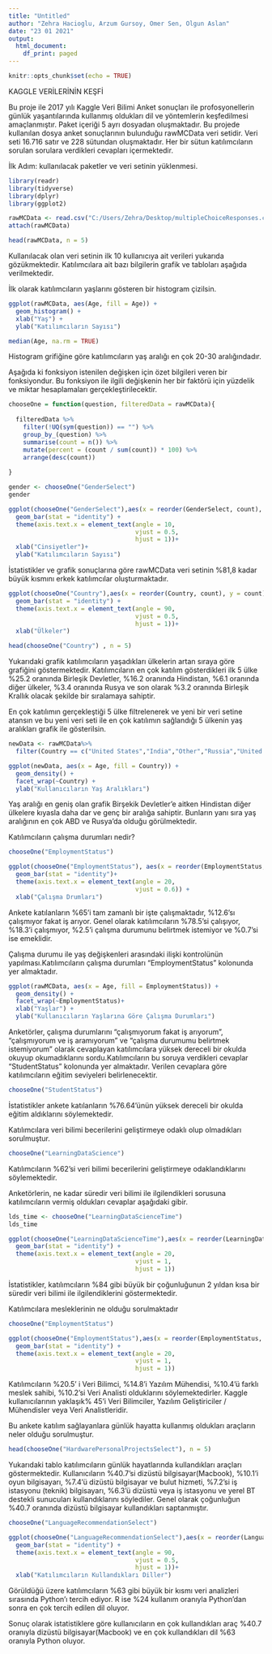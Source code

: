 ---
title: "Untitled"
author: "Zehra Hacioglu, Arzum Gursoy, Omer Sen, Olgun Aslan"
date: "23 01 2021"
output:
  html_document:
    df_print: paged
---

```{r setup, include=FALSE}
knitr::opts_chunk$set(echo = TRUE)
```

KAGGLE VERİLERİNİN KEŞFİ

Bu proje ile 2017 yılı Kaggle Veri Bilimi Anket sonuçları ile profosyonellerin günlük yaşantılarında kullanmış oldukları dil ve yöntemlerin keşfedilmesi amaçlanmıştır. Paket içeriği 5 ayrı dosyadan oluşmaktadır. Bu projede kullanılan dosya anket sonuçlarının bulunduğu rawMCData veri setidir. Veri seti 16.716 satır ve 228 sütundan oluşmaktadır. Her bir sütun katılımcıların sorulan sorulara verdikleri cevapları içermektedir.

İlk Adım: kullanılacak paketler ve veri setinin yüklenmesi.

```{r,message=FALSE,warning=FALSE}
library(readr)
library(tidyverse)
library(dplyr)
library(ggplot2)
```

```{r, message=FALSE, warning=FALSE}
rawMCData <- read.csv("C:/Users/Zehra/Desktop/multipleChoiceResponses.csv", stringsAsFactors = T, header = T)
attach(rawMCData)
```


```{r,message=FALSE,warning=FALSE}
head(rawMCData, n = 5)
```

Kullanılacak olan veri setinin ilk 10 kullanıcıya ait verileri yukarıda gözükmektedir. Katılımcılara ait bazı bilgilerin grafik ve tabloları aşağıda verilmektedir.

İlk olarak katılımcıların yaşlarını gösteren bir histogram çizilsin.

```{r,message=FALSE,warning=FALSE}
ggplot(rawMCData, aes(Age, fill = Age)) +
  geom_histogram() +
  xlab("Yaş") +
  ylab("Katılımcıların Sayısı")
```

```{r,message=FALSE,warning=FALSE}
median(Age, na.rm = TRUE)
```

Histogram grifiğine göre katılımcıların yaş aralığı en çok 20-30 aralığındadır.

Aşağıda ki fonksiyon istenilen değişken için özet bilgileri veren bir fonksiyondur. Bu fonksiyon ile ilgili değişkenin her bir faktörü için yüzdelik ve miktar hesaplamaları gerçekleştirilecektir.


```{r,message=FALSE,warning=FALSE}
chooseOne = function(question, filteredData = rawMCData){
  
  filteredData %>% 
    filter(!UQ(sym(question)) == "") %>% 
    group_by_(question) %>% 
    summarise(count = n()) %>% 
    mutate(percent = (count / sum(count)) * 100) %>% 
    arrange(desc(count))
  
}
```

```{r,message=FALSE,warning=FALSE}
gender <- chooseOne("GenderSelect")
gender
```

```{r,message=FALSE,warning=FALSE}
ggplot(chooseOne("GenderSelect"),aes(x = reorder(GenderSelect, count), y = count)) +
  geom_bar(stat = "identity") +
  theme(axis.text.x = element_text(angle = 10,
                                   vjust = 0.5,
                                   hjust = 1))+
  xlab("Cinsiyetler")+
  ylab("Katılımcıların Sayısı")
```

İstatistikler ve grafik sonuçlarına göre rawMCData veri setinin %81,8 kadar büyük kısmını erkek katılımcılar oluşturmaktadır.



```{r,message=FALSE,warning=FALSE}
ggplot(chooseOne("Country"),aes(x = reorder(Country, count), y = count)) +
  geom_bar(stat = "identity") +
  theme(axis.text.x = element_text(angle = 90,
                                   vjust = 0.5,
                                   hjust = 1))+
  xlab("Ülkeler")
```
```{r,message=FALSE,warning=FALSE}
head(chooseOne("Country") , n = 5)
```

Yukarıdaki grafik katılımcıların yaşadıkları ülkelerin artan sıraya göre grafiğini göstermektedir. Katılımcıların en çok katılım gösterdikleri ilk 5 ülke %25.2 oranında Birleşik Devletler, %16.2 oranında Hindistan, %6.1 oranında diğer ülkeler, %3.4 oranında Rusya ve son olarak %3.2 oranında Birleşik Krallık olacak şekilde bir sıralamaya sahiptir. 

En çok katılımın gerçekleştiği 5 ülke filtrelenerek ve yeni bir veri setine atansın ve bu yeni veri seti ile en çok katılımın sağlandığı 5 ülkenin yaş aralıkları grafik ile gösterilsin.

```{r,message=FALSE,warning=FALSE}
newData <- rawMCData%>%
  filter(Country == c("United States","India","Other","Russia","United Kingdom"))
```

```{r,message=FALSE,warning=FALSE}
ggplot(newData, aes(x = Age, fill = Country)) +
  geom_density() +
  facet_wrap(~Country) +
  ylab("Kullanıcıların Yaş Aralıkları")
```

Yaş aralığı en geniş olan grafik Birşekik Devletler'e aitken Hindistan diğer ülkelere kıyasla daha dar ve genç bir aralığa sahiptir. Bunların yanı sıra yaş aralığının en çok ABD ve Rusya'da olduğu görülmektedir.

Katılımcıların çalışma durumları nedir?

```{r,message=FALSE,warning=FALSE}
chooseOne("EmploymentStatus")
```

```{r,message=FALSE,warning=FALSE}
ggplot(chooseOne("EmploymentStatus"), aes(x = reorder(EmploymentStatus,count), y = count))+
  geom_bar(stat = "identity")+
  theme(axis.text.x = element_text(angle = 20,
                                   vjust = 0.6)) +
  xlab("Çalışma Drumları") 
```
Ankete katılanların %65'i tam zamanlı bir işte çalışmaktadır, %12.6'sı çalışmıyor fakat iş arıyor. Genel olarak katılımcıların %78.5'si çalışıyor, %18.3'i çalışmıyor, %2.5'i çalışma durumunu belirtmek istemiyor ve %0.7'si ise emeklidir.

Çalışma durumu ile yaş değişkenleri arasındaki ilişki kontrolünün yapılması.Katılımcıların çalışma durumları "EmploymentStatus" kolonunda yer almaktadır.

```{r,message=FALSE,warning=FALSE}
ggplot(rawMCData, aes(x = Age, fill = EmploymentStatus)) +
  geom_density() +
  facet_wrap(~EmploymentStatus)+
  xlab("Yaşlar") +
  ylab("Kullanıcıların Yaşlarına Göre Çalışma Durumları")
```

Anketörler, çalışma durumlarını "çalışmıyorum fakat iş arıyorum", "çalışmıyorum ve iş aramıyorum" ve "çalışma durumumu belirtmek istemiyorum" olarak cevaplayan katılımcılara yüksek dereceli bir okulda okuyup okumadıklarını sordu.Katılımcıların bu soruya verdikleri cevaplar "StudentStatus" kolonunda yer almaktadır. Verilen cevaplara göre katılımcıların eğitim seviyeleri belirlenecektir.

```{r,message=FALSE,warning=FALSE}
chooseOne("StudentStatus")
```

İstatistikler ankete katılanların %76.64'ünün yüksek dereceli bir okulda eğitim aldıklarını söylemektedir.

Katılımcılara veri bilimi becerilerini geliştirmeye odaklı olup olmadıkları sorulmuştur.

```{r,message=FALSE,warning=FALSE}
chooseOne("LearningDataScience")
```
Katılımcıların %62'si veri bilimi becerilerini geliştirmeye odaklandıklarını söylemektedir.

Anketörlerin, ne kadar süredir veri bilimi ile ilgilendikleri sorusuna katılımcıların vermiş oldukları cevaplar aşağıdaki gibir.

```{r,message=FALSE,warning=FALSE}
lds_time <- chooseOne("LearningDataScienceTime")
lds_time
```
```{r,message=FALSE,warning=FALSE}
ggplot(chooseOne("LearningDataScienceTime"),aes(x = reorder(LearningDataScienceTime, count), y = count)) +
  geom_bar(stat = "identity") +
  theme(axis.text.x = element_text(angle = 20,
                                   vjust = 1,
                                   hjust = 1))
```

İstatistikler, katılımcıların %84 gibi büyük bir çoğunluğunun 2 yıldan kısa bir süredir veri bilimi ile ilgilendiklerini göstermektedir.

Katılımcılara mesleklerinin ne olduğu sorulmaktadır

```{r,message=FALSE,warning=FALSE}
chooseOne("EmploymentStatus")

```

```{r,message=FALSE,warning=FALSE}
ggplot(chooseOne("EmploymentStatus"),aes(x = reorder(EmploymentStatus, count), y = count)) +
  geom_bar(stat = "identity") +
  theme(axis.text.x = element_text(angle = 20,
                                   vjust = 1,
                                   hjust = 1))
```

Katılımcıların %20.5' i Veri Bilimci, %14.8'i Yazılım Mühendisi, %10.4'ü farklı meslek sahibi, %10.2'si Veri Analisti olduklarını söylemektedirler. Kaggle kullanıcılarının yaklaşık% 45'i Veri Bilimciler, Yazılım Geliştiriciler / Mühendisler veya Veri Analistleridir.

Bu ankete katılım sağlayanlara günlük hayatta kullanmış oldukları araçların neler olduğu sorulmuştur.

```{r,message=FALSE,warning=FALSE}
head(chooseOne("HardwarePersonalProjectsSelect"), n = 5)
```

Yukarıdaki tablo katılımcıların günlük hayatlarında kullandıkları araçları göstermektedir. Kullanıcıların %40.7'si dizüstü bilgisayar(Macbook), %10.1'i oyun bilgisayarı, %7.4'ü dizüstü bilgisayar ve bulut hizmeti, %7.2'si iş istasyonu (teknik) bilgisayarı, %6.3'ü dizüstü veya iş istasyonu ve yerel BT destekli sunucuları kullandıklarını söylediler. Genel olarak çoğunluğun %40.7 oranında dizüstü bilgisayar kullandıkları saptanmıştır.

```{r,message=FALSE,warning=FALSE}
chooseOne("LanguageRecommendationSelect")
```

```{r,message=FALSE,warning=FALSE}
ggplot(chooseOne("LanguageRecommendationSelect"),aes(x = reorder(LanguageRecommendationSelect, count), y = count)) +
  geom_bar(stat = "identity") +
  theme(axis.text.x = element_text(angle = 90,
                                   vjust = 0.5,
                                   hjust = 1))+
  xlab("Katılımcıların Kullandıkları Diller")
```
Görüldüğü üzere katılımcıların %63 gibi büyük bir kısmı veri analizleri sırasında Python'ı tercih ediyor. R ise %24 kullanım oranıyla Python'dan sonra en çok tercih edilen dil oluyor. 

Sonuç olarak istatistiklere göre kullanıcıların en çok kullandıkları araç  %40.7 oranıyla dizüstü bilgisayar(Macbook) ve en çok kullandıkları dil %63 oranıyla Python oluyor.







